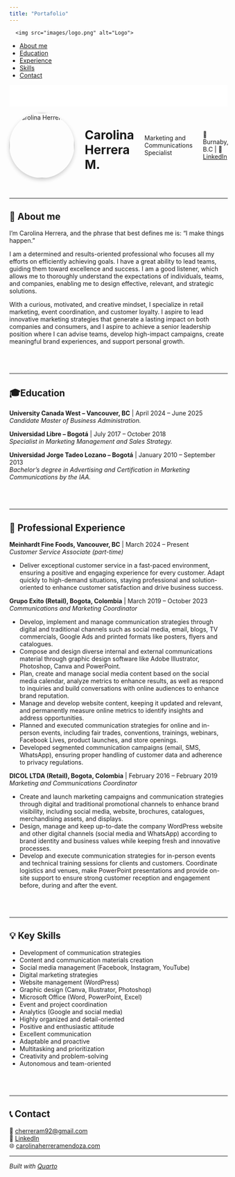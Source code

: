 ```yaml
---
title: "Portafolio"
---
```

<!-- ===== Hero/Navigation bar ===== -->
<div>
<nav class="navbar">
  <div class="navbar-logo">
      <img src="images/logo.png" alt="Logo">
  </div>
  <ul class="navbar-menu">
  <li><a href="#about-me" class="active">About me</a></li>
  <li><a href="#education">Education</a></li>
  <li><a href="#experience">Experience</a></li>
  <li><a href="#skills">Skills</a></li>
  <li><a href="#contact">Contact</a></li>
</ul>

  </ul>
</nav>
</div>

<div style="height: 50px; background-color: white;"></div>

<!-- ===== Hero/Header with Headshot ===== -->
<div class="level1" style="display: flex; align-items: center; gap: 1.5rem; margin-bottom: 2rem;">
  <img src="images/headshot.jpg" alt="Carolina Herrera" style="border-radius: 50%; width: 150px; height: 150px; object-fit: cover; box-shadow: 0 4px 10px rgba(0,0,0,0.2);" />
  

# Carolina Herrera M.

  Marketing and Communications Specialist
   
📍 Burnaby, B.C | 💼[LinkedIn](https://www.linkedin.com/in/carolina-herrera-mendoza)
      



</div>

---

## 👋 About me {#about-me}

I'm Carolina Herrera, and the phrase that best defines me is: "I make things happen."

I am a determined and results-oriented professional who focuses all my efforts on efficiently achieving goals. I have a great ability to lead teams, guiding them toward excellence and success. I am a good listener, which allows me to thoroughly understand the expectations of individuals, teams, and companies, enabling me to design effective, relevant, and strategic solutions.

With a curious, motivated, and creative mindset, I specialize in retail marketing, event coordination, and customer loyalty. I aspire to lead innovative marketing strategies that generate a lasting impact on both companies and consumers, and I aspire to achieve a senior leadership position where I can advise teams, develop high-impact campaigns, create meaningful brand experiences, and support personal growth. <br><br><br><br>


---

## 🎓Education {#education}


**University Canada West – Vancouver, BC** | April 2024 – June 2025  
*Candidate Master of Business Administration.*

**Universidad Libre – Bogotá** | July 2017 – October 2018  
*Specialist in Marketing Management and Sales Strategy.*

**Universidad Jorge Tadeo Lozano – Bogotá** | January 2010 – September 2013  
*Bachelor’s degree in Advertising and Certification in Marketing Communications by the IAA.* <br><br><br><br>


---

## 💼 Professional Experience {#experience}

**Meinhardt Fine Foods, Vancouver, BC** | March 2024 – Present  
*Customer Service Associate (part-time)*  

- Deliver exceptional customer service in a fast-paced environment, ensuring a positive and engaging experience for every customer. Adapt quickly to high-demand situations, staying professional and solution-oriented to enhance customer satisfaction and drive business success.

**Grupo Exito (Retail), Bogota, Colombia** | March 2019 – October 2023  
*Communications and Marketing Coordinator*  

- Develop, implement and manage communication strategies through digital and traditional channels such as social media, email, blogs, TV commercials, Google Ads and printed formats like posters, flyers and catalogues.  
- Compose and design diverse internal and external communications material through graphic design software like Adobe Illustrator, Photoshop, Canva and PowerPoint.  
- Plan, create and manage social media content based on the social media calendar, analyze metrics to enhance results, as well as respond to inquiries and build conversations with online audiences to enhance brand reputation.  
- Manage and develop website content, keeping it updated and relevant, and permanently measure online metrics to identify insights and address opportunities.  
- Planned and executed communication strategies for online and in-person events, including fair trades, conventions, trainings, webinars, Facebook Lives, product launches, and store openings.  
- Developed segmented communication campaigns (email, SMS, WhatsApp), ensuring proper handling of customer data and adherence to privacy regulations.  

**DICOL LTDA (Retail), Bogota, Colombia** | February 2016 – February 2019  
*Marketing and Communications Coordinator*  

- Create and launch marketing campaigns and communication strategies through digital and traditional promotional channels to enhance brand visibility, including social media, website, brochures, catalogues, merchandising assets, and displays.  
- Design, manage and keep up-to-date the company WordPress website and other digital channels (social media and WhatsApp) according to brand identity and business values while keeping fresh and innovative processes.  
- Develop and execute communication strategies for in-person events and technical training sessions for clients and customers. Coordinate logistics and venues, make PowerPoint presentations and provide on-site support to ensure strong customer reception and engagement before, during and after the event. <br><br><br><br> 


---

## 💡 Key Skills {#skills}

- Development of communication strategies  
- Content and communication materials creation  
- Social media management (Facebook, Instagram, YouTube)  
- Digital marketing strategies  
- Website management (WordPress)  
- Graphic design (Canva, Illustrator, Photoshop)  
- Microsoft Office (Word, PowerPoint, Excel)  
- Event and project coordination  
- Analytics (Google and social media)  
- Highly organized and detail-oriented  
- Positive and enthusiastic attitude  
- Excellent communication  
- Adaptable and proactive  
- Multitasking and prioritization  
- Creativity and problem-solving  
- Autonomous and team-oriented  <br><br><br><br>


---

## 📞 Contact {#contact}

📧 [cherreram92@gmail.com](mailto:cherreram92@gmail.com)  
🔗 [LinkedIn](www.linkedin.com/in/carolina-herrera-mendoza)  
🌐 [carolinaherreramendoza.com](https://chermen495.github.io/carolina-portfolio-site/codigo.html)

---

*Built with [Quarto](https://quarto.org/)*
